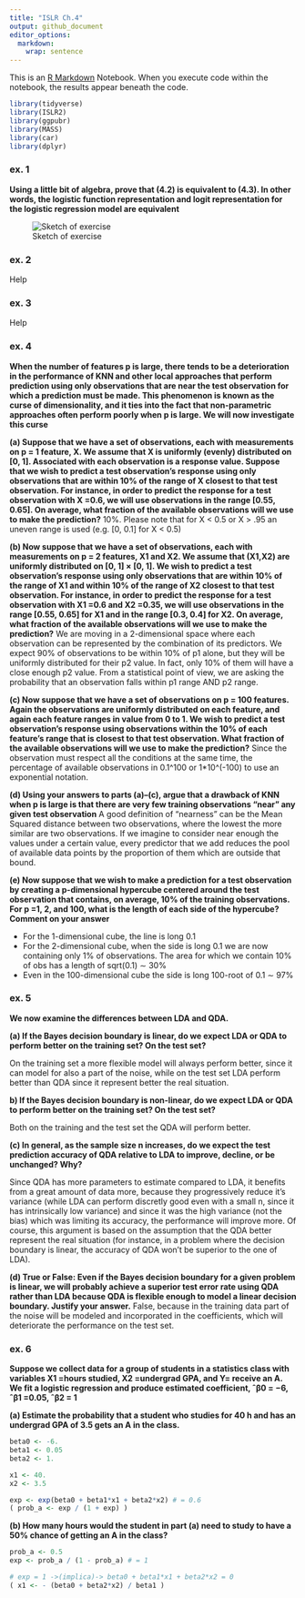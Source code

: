 ```yaml
---
title: "ISLR Ch.4"
output: github_document
editor_options: 
  markdown: 
    wrap: sentence
---
```


This is an [R Markdown](http://rmarkdown.rstudio.com) Notebook.
When you execute code within the notebook, the results appear beneath the code.

```r
library(tidyverse)
library(ISLR2)
library(ggpubr)
library(MASS)
library(car)
library(dplyr)
```

### ex. 1

**Using a little bit of algebra, prove that (4.2) is equivalent to (4.3). In other words, the logistic function representation and logit representation for the logistic regression model are equivalent**

![Sketch of exercise](img/ch4_ex1_1.jpg)

### ex. 2

Help

### ex. 3

Help

### ex. 4

**When the number of features p is large, there tends to be a deterioration in the performance of KNN and other local approaches that perform prediction using only observations that are near the test observation for which a prediction must be made. This phenomenon is known as the curse of dimensionality, and it ties into the fact that non-parametric approaches often perform poorly when p is large. We will now investigate this curse**

**(a) Suppose that we have a set of observations, each with measurements on p = 1 feature, X. We assume that X is uniformly (evenly) distributed on [0, 1]. Associated with each observation is a response value. Suppose that we wish to predict a test observation’s response using only observations that are within 10% of the range of X closest to that test observation. For instance, in order to predict the response for a test observation with X =0.6, we will use observations in the range [0.55, 0.65]. On average, what fraction of the available observations will we use to make the prediction?** 10%. Please note that for X < 0.5 or X > .95 an uneven range is used (e.g. [0, 0.1] for X < 0.5)

**(b) Now suppose that we have a set of observations, each with measurements on p = 2 features, X1 and X2. We assume that (X1,X2) are uniformly distributed on [0, 1] × [0, 1]. We wish to predict a test observation’s response using only observations that are within 10% of the range of X1 and within 10% of the range of X2 closest to that test observation. For instance, in order to predict the response for a test observation with X1 =0.6 and X2 =0.35, we will use observations in the range [0.55, 0.65] for X1 and in the range [0.3, 0.4] for X2. On average, what fraction of the available observations will we use to make the prediction?** We are moving in a 2-dimensional space where each observation can be represented by the combination of its predictors. We expect 90% of observations to be within 10% of p1 alone, but they will be uniformly distributed for their p2 value. In fact, only 10% of them will have a close enough p2 value. From a statistical point of view, we are asking the probability that an observation falls within p1 range AND p2 range.

**(c) Now suppose that we have a set of observations on p = 100 features. Again the observations are uniformly distributed on each feature, and again each feature ranges in value from 0 to 1. We wish to predict a test observation’s response using observations within the 10% of each feature’s range that is closest to that test observation. What fraction of the available observations will we use to make the prediction?** Since the observation must respect all the conditions at the same time, the percentage of available observations in 0.1^100 or 1*10^(-100) to use an exponential notation.

**(d) Using your answers to parts (a)–(c), argue that a drawback of KNN when p is large is that there are very few training observations “near” any given test observation**
A good definition of "nearness" can be the Mean Squared distance between two observations, where the lowest the more similar are two observations. If we imagine to consider near enough the values under a certain value, every predictor that we add reduces the pool of available data points by the proportion of them which are outside that bound.

**(e) Now suppose that we wish to make a prediction for a test observation by creating a p-dimensional hypercube centered around the test observation that contains, on average, 10% of the training observations. For p =1, 2, and 100, what is the length of each side of the hypercube? Comment on your answer** 

- For the 1-dimensional cube, the line is long 0.1
- For the 2-dimensional cube, when the side is long 0.1 we are now containing only 1% of observations. The area for which we contain 10% of obs has a length of sqrt(0.1) ∼ 30%
- Even in the 100-dimensional cube the side is long 100-root of 0.1 ∼ 97%

### ex. 5

**We now examine the differences between LDA and QDA.**

**(a) If the Bayes decision boundary is linear, do we expect LDA or QDA to perform better on the training set? On the test set?**

On the training set a more flexible model will always perform better, since it can model for also a part of the noise, while on the test set LDA perform better than QDA since it represent better the real situation.

**b) If the Bayes decision boundary is non-linear, do we expect LDA or QDA to perform better on the training set? On the test set?**

Both on the training and the test set the QDA will perform better.

**(c) In general, as the sample size n increases, do we expect the test prediction accuracy of QDA relative to LDA to improve, decline, or be unchanged? Why?**

Since QDA has more parameters to estimate compared to LDA, it benefits from a great amount of data more, because they progressively reduce it's variance (while LDA can perform discretly good even with a small n, since it has intrinsically low variance) and since it was the high variance (not the bias) which was limiting its accuracy, the performance will improve more. Of course, this argument is based on the assumption that the QDA better represent the real situation (for instance, in a problem where the decision boundary is linear, the accuracy of QDA won't be superior to the one of LDA).

**(d) True or False: Even if the Bayes decision boundary for a given problem is linear, we will probably achieve a superior test error rate using QDA rather than LDA because QDA is flexible enough to model a linear decision boundary. Justify your answer.** False, because in the training data part of the noise will be modeled and incorporated in the coefficients, which will deteriorate the performance on the test set.

### ex. 6

**Suppose we collect data for a group of students in a statistics class with variables X1 =hours studied, X2 =undergrad GPA, and Y= receive an A. We fit a logistic regression and produce estimated coefficient, ˆβ0 = −6, ˆβ1 =0.05, ˆβ2 = 1**

**(a) Estimate the probability that a student who studies for 40 h and has an undergrad GPA of 3.5 gets an A in the class.**

```r
beta0 <- -6.
beta1 <- 0.05
beta2 <- 1.

x1 <- 40.
x2 <- 3.5

exp <- exp(beta0 + beta1*x1 + beta2*x2) # = 0.6
( prob_a <- exp / (1 + exp) )
```

**(b) How many hours would the student in part (a) need to study to have a 50% chance of getting an A in the class?**

```r
prob_a <- 0.5
exp <- prob_a / (1 - prob_a) # = 1

# exp = 1 ->(implica)-> beta0 + beta1*x1 + beta2*x2 = 0
( x1 <- - (beta0 + beta2*x2) / beta1 )
```


